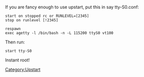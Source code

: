 If you are fancy enough to use upstart, put this in say tty-S0.conf:
<pre>
start on stopped rc or RUNLEVEL=[2345]
stop on runlevel [!2345]

respawn
exec agetty -l /bin/bash -n -L 115200 ttyS0 vt100
</pre>
Then run:
 start tty-S0

Instant root!
[[Category:Upstart]]